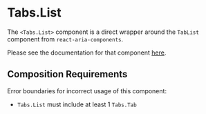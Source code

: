 

<Meta of={ListStories} />

# Tabs.List

The `<Tabs.List>` component is a direct wrapper around the `TabList` component from `react-aria-components`.

Please see the documentation for that component [here](https://react-spectrum.adobe.com/react-aria/Tabs.html).

## Composition Requirements

Error boundaries for incorrect usage of this component:

- `Tabs.List` must include at least 1 `Tabs.Tab`

<Canvas of={ListStories.Default} />

<Controls of={ListStories.Default} />

<Canvas of={ListStories.Icons} />

<Controls of={ListStories.Icons} />



